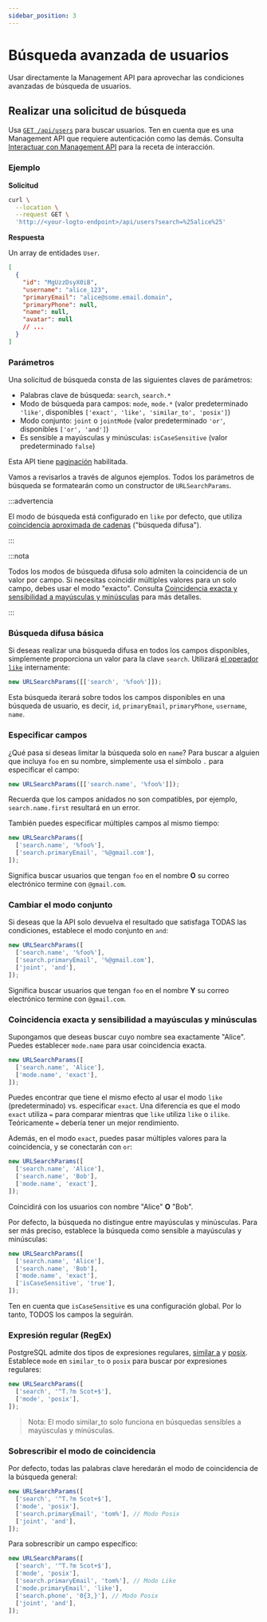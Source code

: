 ```yaml
---
sidebar_position: 3
---
```


# Búsqueda avanzada de usuarios

Usar directamente la Management API para aprovechar las condiciones avanzadas de búsqueda de usuarios.

## Realizar una solicitud de búsqueda

Usa [`GET /api/users`](https://openapi.logto.io/operation/operation-getuser) para buscar usuarios. Ten en cuenta que es una Management API que requiere autenticación como las demás. Consulta [Interactuar con Management API](/integrate-logto/interact-with-management-api) para la receta de interacción.

### Ejemplo

**Solicitud**

```bash
curl \
  --location \
  --request GET \
  'http://<your-logto-endpoint>/api/users?search=%25alice%25'

```

**Respuesta**

Un array de entidades `User`.

```json
[
  {
    "id": "MgUzzDsyX0iB",
    "username": "alice_123",
    "primaryEmail": "alice@some.email.domain",
    "primaryPhone": null,
    "name": null,
    "avatar": null
    // ...
  }
]
```

### Parámetros

Una solicitud de búsqueda consta de las siguientes claves de parámetros:

- Palabras clave de búsqueda: `search`, `search.*`
- Modo de búsqueda para campos: `mode`, `mode.*` (valor predeterminado `'like'`, disponibles `['exact', 'like', 'similar_to', 'posix']`)
- Modo conjunto: `joint` o `jointMode` (valor predeterminado `'or'`, disponibles `['or', 'and']`)
- Es sensible a mayúsculas y minúsculas: `isCaseSensitive` (valor predeterminado `false`)

Esta API tiene [paginación](/integrate-logto/interact-with-management-api/#managing-paginated-api-responses) habilitada.

Vamos a revisarlos a través de algunos ejemplos. Todos los parámetros de búsqueda se formatearán como un constructor de `URLSearchParams`.

:::advertencia

El modo de búsqueda está configurado en `like` por defecto, que utiliza [coincidencia aproximada de cadenas](https://en.wikipedia.org/wiki/Approximate_string_matching) ("búsqueda difusa").

:::

:::nota

Todos los modos de búsqueda difusa solo admiten la coincidencia de un valor por campo. Si necesitas coincidir múltiples valores para un solo campo, debes usar el modo "exacto". Consulta [Coincidencia exacta y sensibilidad a mayúsculas y minúsculas](./#exact-match-and-case-sensitivity) para más detalles.

:::

### Búsqueda difusa básica

Si deseas realizar una búsqueda difusa en todos los campos disponibles, simplemente proporciona un valor para la clave `search`. Utilizará [el operador `like`](https://www.postgresql.org/docs/current/functions-matching.html#FUNCTIONS-LIKE) internamente:

```javascript
new URLSearchParams([['search', '%foo%']]);
```

Esta búsqueda iterará sobre todos los campos disponibles en una búsqueda de usuario, es decir, `id`, `primaryEmail`, `primaryPhone`, `username`, `name`.

### Especificar campos

¿Qué pasa si deseas limitar la búsqueda solo en `name`? Para buscar a alguien que incluya `foo` en su nombre, simplemente usa el símbolo `.` para especificar el campo:

```javascript
new URLSearchParams([['search.name', '%foo%']]);
```

Recuerda que los campos anidados no son compatibles, por ejemplo, `search.name.first` resultará en un error.

También puedes especificar múltiples campos al mismo tiempo:

```javascript
new URLSearchParams([
  ['search.name', '%foo%'],
  ['search.primaryEmail', '%@gmail.com'],
]);
```

Significa buscar usuarios que tengan `foo` en el nombre **O** su correo electrónico termine con `@gmail.com`.

### Cambiar el modo conjunto

Si deseas que la API solo devuelva el resultado que satisfaga TODAS las condiciones, establece el modo conjunto en `and`:

```javascript
new URLSearchParams([
  ['search.name', '%foo%'],
  ['search.primaryEmail', '%@gmail.com'],
  ['joint', 'and'],
]);
```

Significa buscar usuarios que tengan `foo` en el nombre **Y** su correo electrónico termine con `@gmail.com`.

### Coincidencia exacta y sensibilidad a mayúsculas y minúsculas

Supongamos que deseas buscar cuyo nombre sea exactamente "Alice". Puedes establecer `mode.name` para usar coincidencia exacta.

```javascript
new URLSearchParams([
  ['search.name', 'Alice'],
  ['mode.name', 'exact'],
]);
```

Puedes encontrar que tiene el mismo efecto al usar el modo `like` (predeterminado) vs. especificar `exact`. Una diferencia es que el modo `exact` utiliza `=` para comparar mientras que `like` utiliza `like` o `ilike`. Teóricamente `=` debería tener un mejor rendimiento.

Además, en el modo `exact`, puedes pasar múltiples valores para la coincidencia, y se conectarán con `or`:

```javascript
new URLSearchParams([
  ['search.name', 'Alice'],
  ['search.name', 'Bob'],
  ['mode.name', 'exact'],
]);
```

Coincidirá con los usuarios con nombre "Alice" **O** "Bob".

Por defecto, la búsqueda no distingue entre mayúsculas y minúsculas. Para ser más preciso, establece la búsqueda como sensible a mayúsculas y minúsculas:

```javascript
new URLSearchParams([
  ['search.name', 'Alice'],
  ['search.name', 'Bob'],
  ['mode.name', 'exact'],
  ['isCaseSensitive', 'true'],
]);
```

Ten en cuenta que `isCaseSensitive` es una configuración global. Por lo tanto, TODOS los campos la seguirán.

### Expresión regular (RegEx)

PostgreSQL admite dos tipos de expresiones regulares, [similar a](https://www.postgresql.org/docs/current/functions-matching.html#FUNCTIONS-SIMILARTO-REGEXP) y [posix](https://www.postgresql.org/docs/current/functions-matching.html#FUNCTIONS-POSIX-REGEXP). Establece `mode` en `similar_to` o `posix` para buscar por expresiones regulares:

```javascript
new URLSearchParams([
  ['search', '^T.?m Scot+$'],
  ['mode', 'posix'],
]);
```

> Nota: El modo similar_to solo funciona en búsquedas sensibles a mayúsculas y minúsculas.

### Sobrescribir el modo de coincidencia

Por defecto, todas las palabras clave heredarán el modo de coincidencia de la búsqueda general:

```javascript
new URLSearchParams([
  ['search', '^T.?m Scot+$'],
  ['mode', 'posix'],
  ['search.primaryEmail', 'tom%'], // Modo Posix
  ['joint', 'and'],
]);
```

Para sobrescribir un campo específico:

```javascript
new URLSearchParams([
  ['search', '^T.?m Scot+$'],
  ['mode', 'posix'],
  ['search.primaryEmail', 'tom%'], // Modo Like
  ['mode.primaryEmail', 'like'],
  ['search.phone', '0{3,}'], // Modo Posix
  ['joint', 'and'],
]);
```
